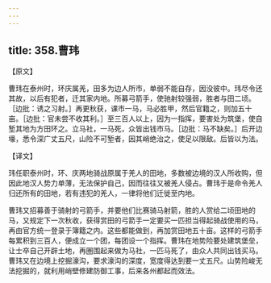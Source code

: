 ```yaml
---
---
---
```

title: 358.曹玮
---



【原文】

曹玮在泰州时，环庆属羌，田多为边人所市，单弱不能自存，因没彼中。玮尽令还其故，以后有犯者，迁其家内地。所募弓箭手，使驰射较强弱，胜者与田二顷。［边批：诱之习射。］再更秋获，课市一马，马必胜甲，然后官籍之，则加五十亩。［边批：官未尝不收其利。］至三百人以上，因为一指挥，要害处为筑堡，使自堑其地为方田环之。立马社，一马死，众皆出钱市马。［边批：马不缺矣。］后开边壕，悉令深广丈五尺，山险不可堑者，因其峭绝治之，使足以限敌。后皆以为法。

【译文】

玮任职泰州时，环、庆两地骑战原属于羌人的田地，多数被边境的汉人所收购，但因此地汉人势力单薄，无法保护自己，因而往往又被羌人侵占。曹玮于是命令羌人归还所有的田地，若有违犯的羌人，一律将他们迁徙至内地。

曹玮又招募善于骑射的弓箭手，并要他们比赛骑马射箭，胜的人赏给二顷田地的马，又规定下一次秋收，获得赏田的弓箭手一定要买一匹担当得起骑战使用的马，再由官方统一登录于簿籍之内。这些都能做到，再加赏田地五十亩。这样的弓箭手每累积到三百人，便成立一个团，每团设一个指挥。曹玮在地势险要处建筑堡垒，让士卒自己开辟土地，再圈围起来做为马社，一匹马死了，由众人共同出钱买马。曹玮又在边境上挖掘濠沟，要求濠沟的深度，宽度得达到要一丈五尺。山势险峻无法挖掘的，就利用峭壁修建防御工事，后来各州都起而效法。